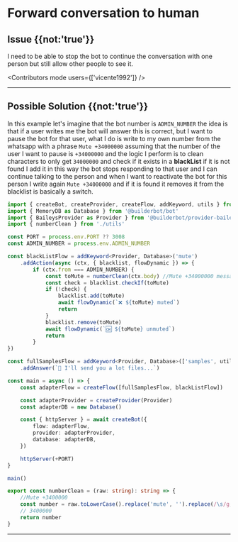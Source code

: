
# Forward conversation to human
## Issue {{not:'true'}}
I need to be able to stop the bot to continue the conversation with one person but still allow other people to see it.

<Contributors mode users={['vicente1992']} />

---

## Possible Solution {{not:'true'}}

In this example let's imagine that the bot number is `ADMIN_NUMBER` the idea is that if a user writes me the bot will answer this is correct, but 
I want to pause the bot for that user, what I do is write to my own number from the whatsapp with a phrase `Mute +34000000` assuming that the number 
of the user I want to pause is `+34000000` and the logic I perform is to clean characters to only get 
`34000000` and check if it exists in a __blackList__ if it is not found I add it in this way the bot stops responding to that
 user and I can continue talking to the person and when I want to reactivate the bot for this person I write again `Mute +34000000`
 and if it is found it removes it from the blacklist is basically a switch.


<CodeGroup>

```ts {{title:'app.ts'}}
import { createBot, createProvider, createFlow, addKeyword, utils } from '@builderbot/bot'
import { MemoryDB as Database } from '@builderbot/bot'
import { BaileysProvider as Provider } from '@builderbot/provider-baileys'
import { numberClean } from './utils'

const PORT = process.env.PORT ?? 3008
const ADMIN_NUMBER = process.env.ADMIN_NUMBER 

const blackListFlow = addKeyword<Provider, Database>('mute')
    .addAction(async (ctx, { blacklist, flowDynamic }) => {
        if (ctx.from === ADMIN_NUMBER) {
            const toMute = numberClean(ctx.body) //Mute +34000000 message incoming
            const check = blacklist.checkIf(toMute)
            if (!check) {
                blacklist.add(toMute)
                await flowDynamic(`❌ ${toMute} muted`)
                return
            }
            blacklist.remove(toMute)
            await flowDynamic(`🆗 ${toMute} unmuted`)
            return
        }
})

const fullSamplesFlow = addKeyword<Provider, Database>(['samples', utils.setEvent('SAMPLES')])
    .addAnswer(`💪 I'll send you a lot files...`)

const main = async () => {
    const adapterFlow = createFlow([fullSamplesFlow, blackListFlow])

    const adapterProvider = createProvider(Provider)
    const adapterDB = new Database()

    const { httpServer } = await createBot({
        flow: adapterFlow,
        provider: adapterProvider,
        database: adapterDB,
    })

    httpServer(+PORT)
}

main()
```
```ts {{title:'util.ts'}}
export const numberClean = (raw: string): string => {
    //Mute +3400000 
    const number = raw.toLowerCase().replace('mute', '').replace(/\s/g, '').replace('+', '')
    // 3400000
    return number
}
```
</CodeGroup>

---

<Guides />

<Resources />